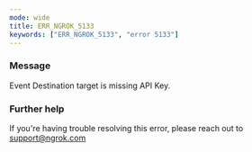 ```yaml
---
mode: wide
title: ERR_NGROK_5133
keywords: ["ERR_NGROK_5133", "error 5133"]
---
```



### Message

Event Destination target is missing API Key.

<ErrorDetails />

### Further help

If you're having trouble resolving this error, please reach out to [support@ngrok.com](mailto:support@ngrok.com?subject=Help%20with%20ERR_NGROK_5133)
